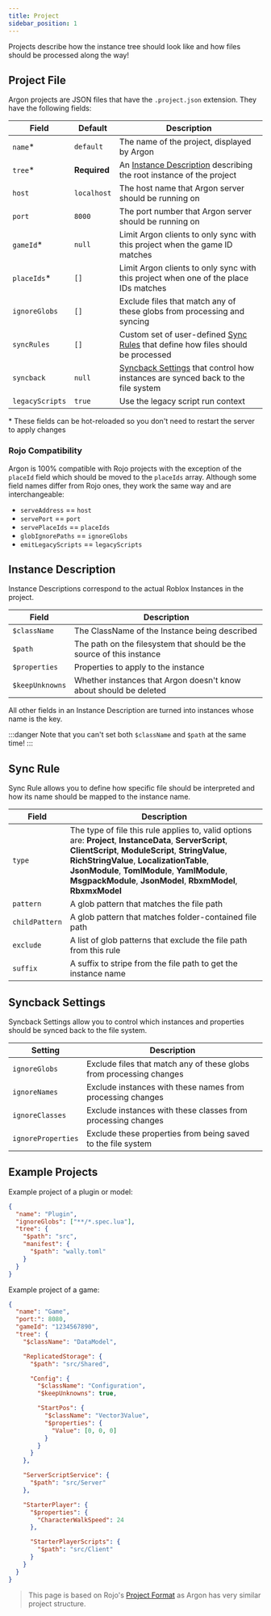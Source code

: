 ```yaml
---
title: Project
sidebar_position: 1
---
```


Projects describe how the instance tree should look like and how files should be processed along the way!

## Project File

Argon projects are JSON files that have the `.project.json` extension. They have the following fields:

| Field           | Default      | Description                                                                                           |
| --------------- | ------------ | ----------------------------------------------------------------------------------------------------- |
| `name`\*        | `default`    | The name of the project, displayed by Argon                                                           |
| `tree`\*        | **Required** | An [Instance Description](#instance-description) describing the root instance of the project          |
| `host`          | `localhost`  | The host name that Argon server should be running on                                                  |
| `port`          | `8000`       | The port number that Argon server should be running on                                                |
| `gameId`\*      | `null`       | Limit Argon clients to only sync with this project when the game ID matches                           |
| `placeIds`\*    | `[]`         | Limit Argon clients to only sync with this project when one of the place IDs matches                  |
| `ignoreGlobs`   | `[]`         | Exclude files that match any of these globs from processing and syncing                               |
| `syncRules`     | `[]`         | Custom set of user-defined [Sync Rules](#sync-rule) that define how files should be processed         |
| `syncback`      | `null`       | [Syncback Settings](#syncback-settings) that control how instances are synced back to the file system |
| `legacyScripts` | `true`       | Use the legacy script run context                                                                     |

\* These fields can be hot-reloaded so you don't need to restart the server to apply changes

### Rojo Compatibility

Argon is 100% compatible with Rojo projects with the exception of the `placeId` field which should be moved to the `placeIds` array. Although some field names differ from Rojo ones, they work the same way and are interchangeable:

- `serveAddress` == `host`
- `servePort` == `port`
- `servePlaceIds` == `placeIds`
- `globIgnorePaths` == `ignoreGlobs`
- `emitLegacyScripts` == `legacyScripts`

## Instance Description

Instance Descriptions correspond to the actual Roblox Instances in the project.

| Field           | Description                                                           |
| --------------- | --------------------------------------------------------------------- |
| `$className`    | The ClassName of the Instance being described                         |
| `$path`         | The path on the filesystem that should be the source of this instance |
| `$properties`   | Properties to apply to the instance                                   |
| `$keepUnknowns` | Whether instances that Argon doesn't know about should be deleted     |

All other fields in an Instance Description are turned into instances whose name is the key.

:::danger
Note that you can't set both `$className` and `$path` at the same time!
:::

## Sync Rule

Sync Rule allows you to define how specific file should be interpreted and how its name should be mapped to the instance name.

| Field          | Description                                                                                                                                                                                                                                                                                                                 |
| -------------- | --------------------------------------------------------------------------------------------------------------------------------------------------------------------------------------------------------------------------------------------------------------------------------------------------------------------------- |
| `type`         | The type of file this rule applies to, valid options are: **Project**, **InstanceData**, **ServerScript**, **ClientScript**, **ModuleScript**, **StringValue**, **RichStringValue**, **LocalizationTable**, **JsonModule**, **TomlModule**, **YamlModule**, **MsgpackModule**, **JsonModel**, **RbxmModel**, **RbxmxModel** |
| `pattern`      | A glob pattern that matches the file path                                                                                                                                                                                                                                                                                   |
| `childPattern` | A glob pattern that matches folder-contained file path                                                                                                                                                                                                                                                                      |
| `exclude`      | A list of glob patterns that exclude the file path from this rule                                                                                                                                                                                                                                                           |
| `suffix`       | A suffix to stripe from the file path to get the instance name                                                                                                                                                                                                                                                              |

## Syncback Settings

Syncback Settings allow you to control which instances and properties should be synced back to the file system.

| Setting            | Description                                                         |
| ------------------ | ------------------------------------------------------------------- |
| `ignoreGlobs`      | Exclude files that match any of these globs from processing changes |
| `ignoreNames`      | Exclude instances with these names from processing changes          |
| `ignoreClasses`    | Exclude instances with these classes from processing changes        |
| `ignoreProperties` | Exclude these properties from being saved to the file system        |

## Example Projects

Example project of a plugin or model:

```json
{
  "name": "Plugin",
  "ignoreGlobs": ["**/*.spec.lua"],
  "tree": {
    "$path": "src",
    "manifest": {
      "$path": "wally.toml"
    }
  }
}
```

Example project of a game:

```json
{
  "name": "Game",
  "port:": 8080,
  "gameId": "1234567890",
  "tree": {
    "$className": "DataModel",

    "ReplicatedStorage": {
      "$path": "src/Shared",

      "Config": {
        "$className": "Configuration",
        "$keepUnknowns": true,

        "StartPos": {
          "$className": "Vector3Value",
          "$properties": {
            "Value": [0, 0, 0]
          }
        }
      }
    },

    "ServerScriptService": {
      "$path": "src/Server"
    },

    "StarterPlayer": {
      "$properties": {
        "CharacterWalkSpeed": 24
      },

      "StarterPlayerScripts": {
        "$path": "src/Client"
      }
    }
  }
}
```

> This page is based on Rojo's [Project Format](https://rojo.space/docs/v7/project-format/) as Argon has very similar project structure.
